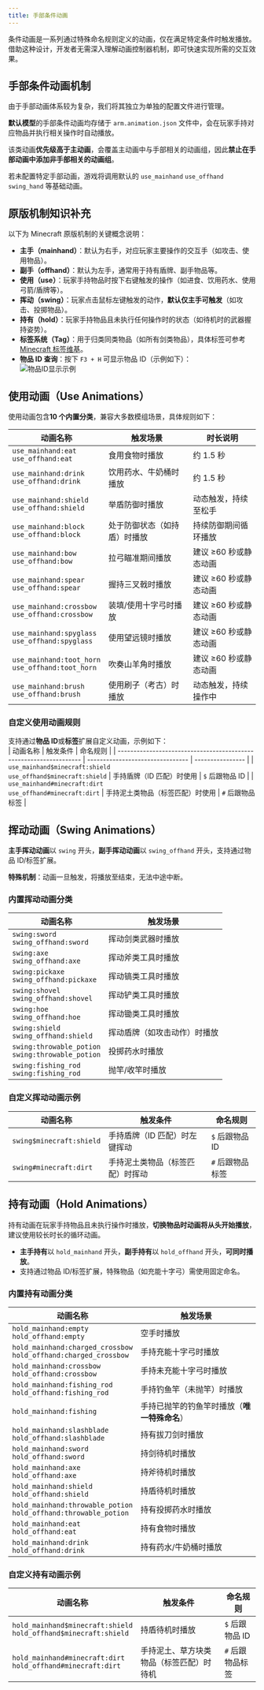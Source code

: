 ```yaml
---
title: 手部条件动画
---
```



条件动画是一系列通过特殊命名规则定义的动画，仅在满足特定条件时触发播放。借助这种设计，开发者无需深入理解动画控制器机制，即可快速实现所需的交互效果。

## 手部条件动画机制

由于手部动画体系较为复杂，我们将其独立为单独的配置文件进行管理。

**默认模型**的手部条件动画均存储于 `arm.animation.json` 文件中，会在玩家手持对应物品并执行相关操作时自动播放。

该类动画**优先级高于主动画**，会覆盖主动画中与手部相关的动画组，因此**禁止在手部动画中添加非手部相关的动画组**。

若未配置特定手部动画，游戏将调用默认的 `use_mainhand` `use_offhand` `swing_hand` 等基础动画。

## 原版机制知识补充

以下为 Minecraft 原版机制的关键概念说明：

- **主手（mainhand）**：默认为右手，对应玩家主要操作的交互手（如攻击、使用物品）。
- **副手（offhand）**：默认为左手，通常用于持有盾牌、副手物品等。
- **使用（use）**：玩家手持物品时按下右键触发的操作（如进食、饮用药水、使用弓箭/盾牌等）。
- **挥动（swing）**：玩家点击鼠标左键触发的动作，**默认仅主手可触发**（如攻击、投掷物品）。
- **持有（hold）**：玩家手持物品且未执行任何操作时的状态（如待机时的武器握持姿势）。
- **标签系统（Tag）**：用于归类同类物品（如所有剑类物品），具体标签可参考 [Minecraft 标签维基](https://minecraft.fandom.com/zh/wiki/%E6%A0%87%E7%AD%BE)。
- **物品 ID 查询**：按下 `F3 + H` 可显示物品 ID（示例如下）：  
  ![物品ID显示示例](https://s2.loli.net/2023/06/25/BTo2G4dPbK5SlAq.png)

## 使用动画（Use Animations）

使用动画包含**10 个内置分类**，兼容大多数模组场景，具体规则如下：

| 动画名称                                             | 触发场景                     | 时长说明              |
| ---------------------------------------------------- | ---------------------------- | --------------------- |
| `use_mainhand:eat`<br/>`use_offhand:eat`             | 食用食物时播放               | 约 1.5 秒             |
| `use_mainhand:drink`<br/>`use_offhand:drink`         | 饮用药水、牛奶桶时播放       | 约 1.5 秒             |
| `use_mainhand:shield`<br/>`use_offhand:shield`       | 举盾防御时播放               | 动态触发，持续至松手  |
| `use_mainhand:block`<br/>`use_offhand:block`         | 处于防御状态（如持盾）时播放 | 持续防御期间循环播放  |
| `use_mainhand:bow`<br/>`use_offhand:bow`             | 拉弓瞄准期间播放             | 建议 ≥60 秒或静态动画 |
| `use_mainhand:spear`<br/>`use_offhand:spear`         | 握持三叉戟时播放             | 建议 ≥60 秒或静态动画 |
| `use_mainhand:crossbow`<br/>`use_offhand:crossbow`   | 装填/使用十字弓时播放        | 建议 ≥60 秒或静态动画 |
| `use_mainhand:spyglass`<br/>`use_offhand:spyglass`   | 使用望远镜时播放             | 建议 ≥60 秒或静态动画 |
| `use_mainhand:toot_horn`<br/>`use_offhand:toot_horn` | 吹奏山羊角时播放             | 建议 ≥60 秒或静态动画 |
| `use_mainhand:brush`<br/>`use_offhand:brush`         | 使用刷子（考古）时播放       | 动态触发，持续操作中  |

### 自定义使用动画规则

支持通过**物品 ID**或**标签**扩展自定义动画，示例如下：  
| 动画名称 | 触发条件 | 命名规则 |
| ------------------------------------------------------------------ | -------------------------------- | ---------------- |
| `use_mainhand$minecraft:shield`<br/>`use_offhand$minecraft:shield` | 手持盾牌（ID 匹配）时使用 | `$` 后跟物品 ID |
| `use_mainhand#minecraft:dirt`<br/>`use_offhand#minecraft:dirt` | 手持泥土类物品（标签匹配）时使用 | `#` 后跟物品标签 |

## 挥动动画（Swing Animations）

**主手挥动动画**以 `swing` 开头，**副手挥动动画**以 `swing_offhand` 开头，支持通过物品 ID/标签扩展。

**特殊机制**：动画一旦触发，将播放至结束，无法中途中断。

### 内置挥动动画分类

| 动画名称                                              | 触发场景                                              |
| ----------------------------------------------------- | ----------------------------------------------------- |
| `swing:sword`<br/>`swing_offhand:sword`               | 挥动剑类武器时播放                                    |
| `swing:axe`<br/>`swing_offhand:axe`                   | 挥动斧类工具时播放                                    |
| `swing:pickaxe`<br/>`swing_offhand:pickaxe`           | 挥动镐类工具时播放                                    |
| `swing:shovel`<br/>`swing_offhand:shovel`             | 挥动铲类工具时播放                                    |
| `swing:hoe`<br/>`swing_offhand:hoe`                   | 挥动锄类工具时播放                                    |
| `swing:shield`<br/>`swing_offhand:shield`             | 挥动盾牌（如攻击动作）时播放                          |
| `swing:throwable_potion`<br/>`swing:throwable_potion` | 投掷药水时播放                                        |
| `swing:fishing_rod`<br/>`swing:fishing_rod`           | 抛竿/收竿时播放 <Badge type="tip" text="2.3.0 新增"/> |

### 自定义挥动动画示例

| 动画名称                 | 触发条件                         | 命名规则         |
| ------------------------ | -------------------------------- | ---------------- |
| `swing$minecraft:shield` | 手持盾牌（ID 匹配）时左键挥动    | `$` 后跟物品 ID  |
| `swing#minecraft:dirt`   | 手持泥土类物品（标签匹配）时挥动 | `#` 后跟物品标签 |

## 持有动画（Hold Animations）

持有动画在玩家手持物品且未执行操作时播放，**切换物品时动画将从头开始播放**，建议使用较长时长的循环动画。

- **主手持有**以 `hold_mainhand` 开头，**副手持有**以 `hold_offhand` 开头，**可同时播放**。
- 支持通过物品 ID/标签扩展，特殊物品（如充能十字弓）需使用固定命名。

### 内置持有动画分类

| 动画名称                                                             | 触发场景                                                         |
| -------------------------------------------------------------------- | ---------------------------------------------------------------- |
| `hold_mainhand:empty`<br/>`hold_offhand:empty`                       | 空手时播放                                                       |
| `hold_mainhand:charged_crossbow`<br/>`hold_offhand:charged_crossbow` | 手持充能十字弓时播放                                             |
| `hold_mainhand:crossbow`<br/>`hold_offhand:crossbow`                 | 手持未充能十字弓时播放                                           |
| `hold_mainhand:fishing_rod`<br/>`hold_offhand:fishing_rod`           | 手持钓鱼竿（未抛竿）时播放 <Badge type="tip" text="2.3.0 新增"/> |
| `hold_mainhand:fishing`                                              | 手持已抛竿的钓鱼竿时播放（**唯一特殊命名**）                     |
| `hold_mainhand:slashblade`<br/>`hold_offhand:slashblade`             | 持有拔刀剑时播放 <Badge type="tip" text="2.3.0 新增"/>           |
| `hold_mainhand:sword`<br/>`hold_offhand:sword`                       | 持剑待机时播放                                                   |
| `hold_mainhand:axe`<br/>`hold_offhand:axe`                           | 持斧待机时播放                                                   |
| `hold_mainhand:shield`<br/>`hold_offhand:shield`                     | 持盾待机时播放                                                   |
| `hold_mainhand:throwable_potion`<br/>`hold_offhand:throwable_potion` | 持有投掷药水时播放                                               |
| `hold_mainhand:eat`<br/>`hold_offhand:eat`                           | 持有食物时播放                                                   |
| `hold_mainhand:drink`<br/>`hold_offhand:drink`                       | 持有药水/牛奶桶时播放                                            |

### 自定义持有动画示例

| 动画名称                                                             | 触发条件                                 | 命名规则         |
| -------------------------------------------------------------------- | ---------------------------------------- | ---------------- |
| `hold_mainhand$minecraft:shield`<br/>`hold_offhand$minecraft:shield` | 持盾待机时播放                           | `$` 后跟物品 ID  |
| `hold_mainhand#minecraft:dirt`<br/>`hold_offhand#minecraft:dirt`     | 手持泥土、草方块类物品（标签匹配）时待机 | `#` 后跟物品标签 |
